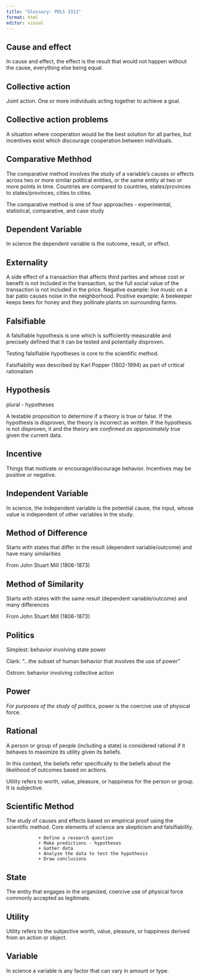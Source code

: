 ```yaml
---
title: "Glossary: POLS 3311"
format: html
editor: visual
---
```


## Cause and effect

In cause and effect, the effect is the result that would not happen without the cause, everything else being equal.

## Collective action

Joint action. One or more individuals acting together to achieve a goal.

## Collective action problems

A situation where cooperation would be the best solution for all parties, but incentives exist which discourage cooperation between individuals.

## Comparative Methhod

The comparative method involves the study of a variable's causes or effects across two or more similar political entities, or the same entity at two or more points in time. Countries are compared to countries, states/provinces to states/provinces, cities to cities.

The comparative method is one of four approaches - experimental, statistical, comparative, and case study

## Dependent Variable

In science the dependent variable is the outcome, result, or effect.

## Externality

A side effect of a transaction that affects third parties and whose cost or benefit is not included in the transaction, so the full social value of the transaction is not included in the price. Negative example: live music on a bar patio causes noise in the neighborhood. Positive example: A beekeeper keeps bees for honey and they pollinate plants on surrounding farms.

## Falsifiable

A falsifiable hypothesis is one which is sufficiently measurable and precisely defined that it can be tested and potentially disproven.

Testing falsifiable hypotheses is core to the scientific method.

Falsifiabilty was described by Karl Popper (1902-1994) as part of critical rationalism

## Hypothesis

plural - hypotheses

A testable proposition to determine if a theory is true or false. If the hypothesis is disproven, the theory is incorrect as written. If the hypothesis is not disproven, it and the theory are *confirmed as approximately true* given the current data.

## Incentive

Things that motivate or encourage/discourage behavior. Incentives may be positive or negative.

## Independent Variable

In science, the independent variable is the potential cause, the input, whose value is independent of other variables in the study.

## Method of Difference

Starts with states that differ in the result (dependent variable/outcome) and have many similarities

From John Stuart Mill (1806-1873)

## Method of Similarity

Starts with states with the same result (dependent variable/outcome) and many differences

From John Stuart Mill (1806-1873)

## Politics

Simplest: behavior involving state power

Clark: "...the subset of human behavior that involves the use of power"

Ostrom: behavior involving collective action

## Power

*For purposes of the study of politics*, power is the coercive use of physical force.

## Rational

A person or group of people (including a state) is considered rational if it behaves to maximize its utility given its beliefs.

In this context, the beliefs refer specifically to the beliefs about the likelihood of outcomes based on actions.

Utility refers to worth, value, pleasure, or happiness for the person or group. It is subjective.

## Scientific Method

The study of causes and effects based on empirical proof using the scientific method. Core elements of science are skepticism and falsifiability.

                + Define a research question
                + Make predictions - hypotheses
                + Gather data
                + Analyze the data to test the hypothesis
                + Draw conclusions

## State

The entity that engages in the organized, coercive use of physical force commonly accepted as legitimate.

## Utility

Utility refers to the subjective worth, value, pleasure, or happiness derived from an action or object.

## Variable

In science a variable is any factor that can vary in amount or type.
